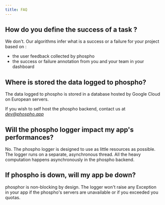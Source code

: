 ```yaml
---
title: FAQ
---
```


## How do you define the success of a task ?

We don't. Our algorithms infer what is a success or a failure for your project based on :
- the user feedback collected by phospho
- the success or failure annotation from you and your team in your dashboard

## Where is stored the data logged to phospho?

The data logged to phospho is stored in a database hosted by Google Cloud on European servers. 

If you wish to self host the phospho backend, contact us at *dev@phospho.app*

## Will the phospho logger impact my app's performances?

No. The phospho logger is designed to use as little resources as possible. The logger runs on a separate, asynchronous thread. All the heavy computation happens asynchronously in the phospho backend. 

## If phospho is down, will my app be down?
phosphor is non-blocking by design. The logger won't raise any Exception in your app if the phospho's servers are unavailable or if you exceeded you quotas.